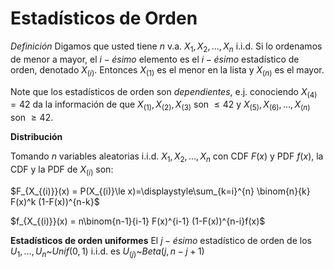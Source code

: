 # Estadísticos de Orden {#orden}

$Definición$
Digamos que usted tiene $n$ v.a. $X_1, X_2,...,X_n$ i.i.d. Si lo ordenamos de menor a mayor, el $i-ésimo$ elemento es el $i-ésimo$ estadístico de orden, denotado $X_{(i)}$. Entonces $X_{(1)}$ es el menor en la lista y $X_{(n)}$ es el mayor. 

Note que los estadísticos de orden son $dependientes$, e.j. conociendo $X_{(4)}=42$ da la información de que $X_{(1)}, X_{(2)}, X_{(3)}$ son $\leq 42$ y $X_{(5)}, X_{(6)},...,X_{(n)}$ son $\ge 42$. 

$\textbf{Distribución}$

Tomando $n$ variables aleatorias i.i.d. $X_{1}, X_2,...,X_n$ con CDF $F(x)$ y PDF $f(x)$, la CDF y la PDF de $X_{(i)}$ son:

$F_{X_{(i)}}(x) = P(X_{(i)}\le x)=\displaystyle\sum_{k=i}^{n} \binom{n}{k} F(x)^k (1-F(x))^{n-k}$

$f_{X_{(i)}}(x) = n\binom{n-1}{i-1} F(x)^{i-1} (1-F(x))^{n-i}f(x)$

$\textbf{Estadísticos de orden uniformes}$
El $j-ésimo$ estadístico de orden de los $U_1,...,U_n$~$Unif(0,1)$ i.i.d. es $U_{(j)}$~$Beta(j,n-j+1)$


